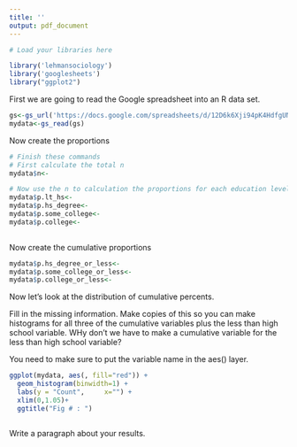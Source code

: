 ```yaml
---
title: ''
output: pdf_document
---
```



 
```r
# Load your libraries here

library('lehmansociology')
library('googlesheets')
library("ggplot2")


```

First we are going to read the Google spreadsheet into an R data set.

````r

gs<-gs_url('https://docs.google.com/spreadsheets/d/12D6k6Xji94pK4HdfgUNjPEJqM_sYIBigN_7pZuJ_Kug/pubhtml')
mydata<-gs_read(gs)


````

Now create the proportions

```r
# Finish these commands 
# First calculate the total n
mydata$n<-

# Now use the n to calculation the proportions for each education level.
mydata$p.lt_hs<-    
mydata$p.hs_degree<-
mydata$p.some_college<-
mydata$p.college<-
  

```

Now create the cumulative proportions

```r

mydata$p.hs_degree_or_less<-
mydata$p.some_college_or_less<-
mydata$p.college_or_less<-


```


Now let's look at the distribution of cumulative percents.

Fill in the missing information.  Make copies of this so you can make histograms 
for all three of the cumulative variables plus the less than high school variable.
WHy don't we have to make a cumulative variable for the less than high school variable?

You need to make sure to put the variable name in the aes()  layer.

```r

ggplot(mydata, aes(, fill="red")) +
  geom_histogram(binwidth=1) +
  labs(y = "Count",     x="") +
  xlim(0,1.05)+
  ggtitle("Fig # : ")



```

Write a paragraph about your results.
